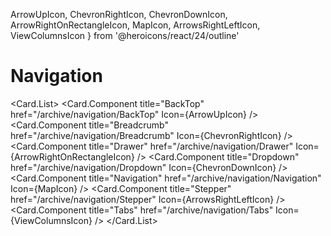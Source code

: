   ArrowUpIcon,
  ChevronRightIcon,
  ChevronDownIcon,
  ArrowRightOnRectangleIcon,
  MapIcon,
  ArrowsRightLeftIcon,
  ViewColumnsIcon
} from '@heroicons/react/24/outline'

# Navigation

<Card.List>
  <Card.Component
    title="BackTop"
    href="/archive/navigation/BackTop"
    Icon={ArrowUpIcon}
  />
  <Card.Component
    title="Breadcrumb"
    href="/archive/navigation/Breadcrumb"
    Icon={ChevronRightIcon}
  />
  <Card.Component
    title="Drawer"
    href="/archive/navigation/Drawer"
    Icon={ArrowRightOnRectangleIcon}
  />
  <Card.Component
    title="Dropdown"
    href="/archive/navigation/Dropdown"
    Icon={ChevronDownIcon}
  />
  <Card.Component
    title="Navigation"
    href="/archive/navigation/Navigation"
    Icon={MapIcon}
  />
  <Card.Component
    title="Stepper"
    href="/archive/navigation/Stepper"
    Icon={ArrowsRightLeftIcon}
  />
  <Card.Component
    title="Tabs"
    href="/archive/navigation/Tabs"
    Icon={ViewColumnsIcon}
  />
</Card.List>
